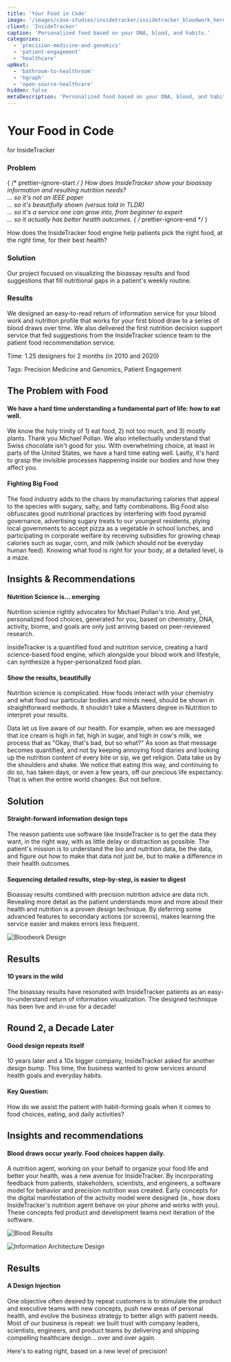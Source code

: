 ```yaml
---
title: 'Your Food in Code'
image: '/images/case-studies/insidetracker/insidetracker_bloodwork_hero_3.jpg'
client: 'InsideTracker'
caption: 'Personalized food based on your DNA, blood, and habits.'
categories:
  - 'precision-medicine-and-genomics'
  - 'patient-engagement'
  - 'healthcare'
upNext:
  - 'bathroom-to-healthroom'
  - 'hgraph'
  - 'open-source-healthcare'
hidden: false
metaDescription: 'Personalized food based on your DNA, blood, and habits.'
---
```



# Your Food in Code

for InsideTracker

### Problem

{ /* prettier-ignore-start */ }
How does InsideTracker show your bioassay information and resulting nutrition needs?  
... so it's not an IEEE paper  
... so it's beautifully shown (versus told in TLDR)  
... so it's a service one can grow into, from beginner to expert  
... so it actually has better health outcomes.
{ /* prettier-ignore-end */ }

How does the InsideTracker food engine help patients pick the right food, at the right time, for their best health?

### Solution

Our project focused on visualizing the bioassay results and food suggestions that fill nutritional gaps in a patient's weekly routine.

### Results

We designed an easy-to-read return of information service for your blood work and nutrition profile that works for your first blood draw to a series of blood draws over time. We also delivered the first nutrition decision support service that fed suggestions from the InsideTracker science team to the patient food recommendation service.

<span class="text--uppercase text--gray text--bold text--spacing text--md">Time:</span> 1.25 designers for 2 months (in 2010 and 2020)

<span class="text--uppercase text--gray text--bold text--spacing text--md">Tags:</span> Precision Medicine and Genomics, Patient Engagement
<Divider />

## The Problem with Food

#### We have a hard time understanding a fundamental part of life: how to eat well.

We know the holy trinity of 1) eat food, 2) not too much, and 3) mostly plants. Thank you Michael Pollan. We also intellectually understand that Swiss chocolate isn't good for you. With overwhelming choice, at least in parts of the United States, we have a hard time eating well. Lastly, it's hard to grasp the invisible processes happening inside our bodies and how they affect you.

#### Fighting Big Food

The food industry adds to the chaos by manufacturing calories that appeal to the species with sugary, salty, and fatty combinations. Big Food also obfuscates good nutritional practices by interfering with food pyramid governance, advertising sugary treats to our youngest residents, plying local governments to accept pizza as a vegetable in school lunches, and participating in corporate welfare by receiving subsidies for growing cheap calories such as sugar, corn, and milk (which should not be everyday human feed). Knowing what food is right for your body, at a detailed level, is a maze.

<Divider />

## Insights & Recommendations

#### Nutrition Science is... emerging

Nutrition science rightly advocates for Michael Pollan's trio. And yet, personalized food choices, generated for you, based on chemistry, DNA, activity, biome, and goals are only just arriving based on peer-reviewed research.

InsideTracker is a quantified food and nutrition service, creating a hard science-based food engine, which alongside your blood work and lifestyle, can synthesize a hyper-personalized food plan.

#### Show the results, beautifully

Nutrition science is complicated. How foods interact with your chemistry and what food our particular bodies and minds need, should be shown in straightforward methods. It shouldn’t take a Masters degree in Nutrition to interpret your results.

<Quote quotee="From Bathroom to Healthroom" quoteeSub="">
  Data let us live aware of our health. For example, when we are messaged that
  ice cream is high in fat, high in sugar, and high in cow's milk, we process
  that as "Okay, that's bad, but so what?" As soon as that message becomes
  quantified, and not by keeping annoying food diaries and looking up the
  nutrition content of every bite or sip, we get religion. Data take us by the
  shoulders and shake. We notice that eating this way, and continuing to do so,
  has taken days, or even a few years, off our precious life expectancy. That is
  when the entire world changes. But not before.
</Quote>

## Solution

#### Straight-forward information design tops

The reason patients use software like InsideTracker is to get the data they want, in the right way, with as little delay or distraction as possible. The patient's mission is to understand the bio and nutrition data, be the data, and figure out how to make that data not just be, but to make a difference in their health outcomes.

#### Sequencing detailed results, step-by-step, is easier to digest

Bioassay results combined with precision nutrition advice are data rich. Revealing more detail as the patient understands more and more about their health and nutrition is a proven design technique. By deferring some advanced features to secondary actions (or screens), makes learning the service easier and makes errors less frequent.

![Bloodwork Design](/images/case-studies/insidetracker/insidetracker_bloodwork_design_lg_3.jpg)

<Divider />

## Results

#### 10 years in the wild

The bioassay results have resonated with InsideTracker patients as an easy-to-understand return of information visualization. The designed technique has been live and in-use for a decade!

## Round 2, a Decade Later

#### Good design repeats itself

10 years later and a 10x bigger company, InsideTracker asked for another design bump. This time, the business wanted to grow services around health goals and everyday habits.

#### Key Question:

How do we assist the patient with habit-forming goals when it comes to food choices, eating, and daily activities?

## Insights and recommendations

#### Blood draws occur yearly. Food choices happen daily.

A nutrition agent, working on your behalf to organize your food life and better your health, was a new avenue for InsideTracker. By incorporating feedback from patients, stakeholders, scientists, and engineers, a software model for behavior and precision nutrition was created. Early concepts for the digital manifestation of the activity model were designed (ie., how does InsideTracker's nutrition agent behave on your phone and works with you). These concepts fed product and development teams next iteration of the software.

![Blood Results](/images/case-studies/insidetracker/insidetracker_blood_results_4.jpg)

![Information Architecture Design](/images/case-studies/insidetracker/insidetracker_information_architecture_3.jpg)

## Results

#### A Design Injection

One objective often desired by repeat customers is to stimulate the product and executive teams with new concepts, push new areas of personal health, and evolve the business strategy to better align with patient needs. Most of our business is repeat: we built trust with company leaders, scientists, engineers, and product teams by delivering and shipping compelling healthcare design... over and over again.

Here's to eating right, based on a new level of precision!
